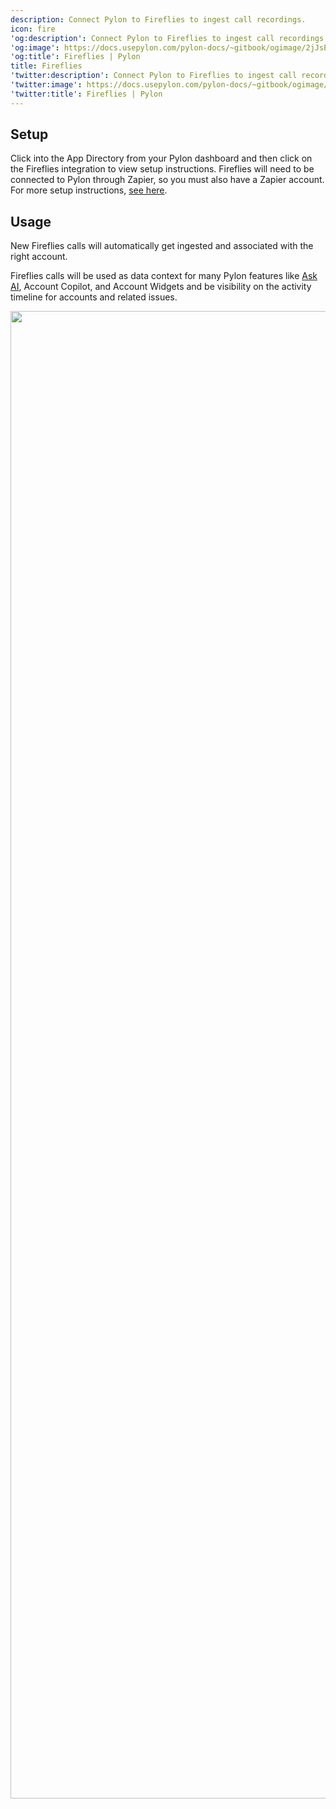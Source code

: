 ---
description: Connect Pylon to Fireflies to ingest call recordings.
icon: fire
'og:description': Connect Pylon to Fireflies to ingest call recordings.
'og:image': https://docs.usepylon.com/pylon-docs/~gitbook/ogimage/2jJsE4Qv4uwTm5tSkOyV
'og:title': Fireflies | Pylon
title: Fireflies
'twitter:description': Connect Pylon to Fireflies to ingest call recordings.
'twitter:image': https://docs.usepylon.com/pylon-docs/~gitbook/ogimage/2jJsE4Qv4uwTm5tSkOyV
'twitter:title': Fireflies | Pylon
---
## Setup

Click into the App Directory from your Pylon dashboard and then click on the Fireflies integration to view setup instructions. Fireflies will need to be connected to Pylon through Zapier, so you must also have a Zapier account. For more setup instructions, [see here](https://support.usepylon.com/articles/7242599402-how-do-i-integrate-fireflies-ai-with-pylon).

## Usage

New Fireflies calls will automatically get ingested and associated with the right account.

Fireflies calls will be used as data context for many Pylon features like [Ask AI](/pylon-docs/platform/ask-ai), Account Copilot, and Account Widgets and be visibility on the activity timeline for accounts and related issues.

<Frame>
<img alt="" class="block" data-testid="zoom-image" fetchpriority="high" height="2380" sizes="(max-width: 640px) 400px, 768px" src="/images/b4211420.png" width="3516"/>
</Frame>
